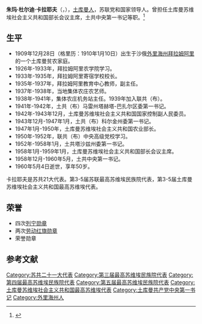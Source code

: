 {{Prose|time=2021-01-19T03:22:23+00:00}}
{{Infobox Officeholder
| name        = 朱玛·杜尔迪·卡拉耶夫
|original_name= Джума́ Дурды́ Кара́ев
| image       = 
| office      = [[土库曼苏维埃社会主义共和国|土库曼苏维埃社会主义共和国]]部长会议主席
| term_start  = 1958年1月14日
| term_end    = 1959年1月10日
| predecessor = [[巴利什·奥维佐维奇·奥维佐夫|巴利什·奥维佐维奇·奥维佐夫]]
| successor   = 巴利什·奥维佐维奇·奥维佐夫
| office2      = [[土库曼共产党|土库曼共产党]]中央第一书记
| term_start2  = 1958年12月24日
| term_end2    = 1960年5月4日
| predecessor2 = [[苏罕·巴巴耶维奇·巴巴耶夫|苏罕·巴巴耶维奇·巴巴耶夫]]
| successor2   = 巴利什·奥维佐维奇·奥维佐夫
| birth_date  = {{OldStyleDate|1910年|1月10日|1909年12月28日}}
| birth_place = {{flag|Russian Empire}}[[外里海州|外里海州]][[拜拉姆阿里|拜拉姆阿里]]
| death_date  = {{death date and age|1960|5|4|1910|1|10|df=y}}
| death_place = {{URS}}[[阿什哈巴德|阿什哈巴德]]
| nationality = {{flag|Russian Empire}}（1910-1917）<br>{{flag|Russian SFSR|1918}}（1918-1922）<br>{{URS}}（1922-1960）
| party       = [[苏联共产党|苏联共产党]]
|awards={{{!}} style="background: transparent"
{{!}} {{列宁勋章}} {{!}}{{!}} {{列宁勋章}} {{!}}{{!}} {{列宁勋章}} {{!}}{{!}} {{列宁勋章}}
{{!}}-
{{!}} {{劳动红旗勋章}}{{!!}}{{劳动红旗勋章}}{{!!}}{{苏联荣誉勋章}}
{{!}}}
}}
'''朱玛·杜尔迪·卡拉耶夫'''（{{lang-ru| Джума́ Дурды́ Кара́ев}}，{{bd|1909年|12月28日（格里历：1910年1月10日）|1960年|5月4日}}），[[土库曼人|土库曼人]]，苏联党和国家领导人。曾担任土库曼苏维埃社会主义共和国部长会议主席，土共中央第一书记等职。<ref>{{Cite web|title=Справочник по истории Коммунистической партии и Советского Союза 1898 - 1991|url=http://www.knowbysight.info/KKK/03029.asp|access-date=2021-01-19|archive-date=2018-12-22|archive-url=https://web.archive.org/web/20181222181031/http://www.knowbysight.info/KKK/03029.asp|dead-url=no}}</ref>

== 生平 ==
* 1909年12月28日（格里历：1910年1月10日）出生于沙俄[[外里海州|外里海州]][[拜拉姆阿里|拜拉姆阿里]]的一个土库曼贫农家庭。
* 1926年-1933年，拜拉姆阿里农学院学习。
* 1933年-1935年，拜拉姆阿里寄宿学校校长。
* 1935年-1937年，拜拉姆阿里教育中心教师，副主任。
* 1937年-1938年，当地集体农庄农艺师。
* 1938年-1941年，集体农庄机务站主任。1939年加入联共（布）。
* 1941年-1942年，土共（布）马雷州塔赫塔-巴扎尔区委第一书记。
* 1942年-1943年12月，土库曼苏维埃社会主义共和国国家控制副人民委员。
* 1943年12月-1947年1月，土共（布）科尔金州委第一书记。
* 1947年1月-1950年，土库曼苏维埃社会主义共和国农业部长。
* 1950年-1952年，联共（布）中央高级党校学习。
* 1952年-1958年1月，土共塔沙兹州委第一书记。
* 1958年1月-1959年1月，土库曼苏维埃社会主义共和国部长会议主席。
* 1958年12月-1960年5月，土共中央第一书记。
* 1960年5月4日逝世，享年50岁。
卡拉耶夫是苏共21大代表。第3-5届苏联最高苏维埃民族院代表，第3-5届土库曼苏维埃社会主义共和国最高苏维埃代表。

== 荣誉 ==
* 四次[[列宁勋章|列宁勋章]]
* 两次[[劳动红旗勋章|劳动红旗勋章]]
* 荣誉勋章

== 参考文献 ==
{{Reflist}}
[[Category:苏共二十一大代表|Category:苏共二十一大代表]]
[[Category:第三届最高苏维埃民族院代表|Category:第三届最高苏维埃民族院代表]]
[[Category:第四届最高苏维埃民族院代表|Category:第四届最高苏维埃民族院代表]]
[[Category:第五届最高苏维埃民族院代表|Category:第五届最高苏维埃民族院代表]]
[[Category:土库曼苏维埃社会主义共和国最高苏维埃代表|Category:土库曼苏维埃社会主义共和国最高苏维埃代表]]
[[Category:土库曼共产党中央第一书记|Category:土库曼共产党中央第一书记]]
[[Category:外里海州人|Category:外里海州人]]